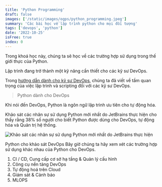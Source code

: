 ```yaml
---
title: 'Python Programming'
draft: false
images: ['/static/images/ogps/python_programming.jpeg']
summary: 'Các bài học về lập trình python cho mọi đối tượng'
tags: ['devops', 'python']
date: '2022-10-25'
isFree: true
index: 0
---
```


Trong khoá học này, chúng ta sẽ học về các trường hợp sử dụng trong thế giới thực của Python.

Lập trình đang trở thành một kỹ năng cần thiết cho các kỹ sư DevOps.

Trong [hướng dẫn dành cho kỹ sư DevOps](/blog/devops/tro-thanh-devops-engineer), chúng ta đã viết về tầm quan trọng của việc lập trình và scripting đối với các kỹ sư DevOps.

> Python dành cho DevOps

Khi nói đến DevOps, Python là ngôn ngữ lập trình ưu tiên cho tự động hóa.

Khảo sát các nhân sự sử dụng Python mới nhất do JetBrains thực hiện cho thấy rằng 38% số người cho biết Python được dùng cho DevOps, tự động hóa và Quản trị hệ thống.

![Khảo sát các nhân sự sử dụng Python mới nhất do JetBrains thực hiện](/static/images/assets/python_devops.png)

Python cho khảo sát DevOps
Bây giờ chúng ta hãy xem xét các trường hợp sử dụng khác nhau của Python cho DevOps.

1. CI / CD, Cung cấp cơ sở hạ tầng & Quản lý cấu hình
2. Công cụ nền tảng DevOps
3. Tự động hoá trên Cloud
4. Giám sát & Cảnh báo
5. MLOPS
